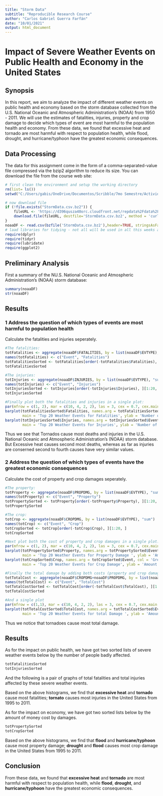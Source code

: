 ---
title: "Storm Data"
subtitle: "Reproducible Research Course"
author: "Carlos Gabriel Guerra Farfán"
date: "10/01/2021"
output: html_document
---

# Impact of Severe Weather Events on Public Health and Economy in the United States

## Synopsis

In this report, we aim to analyze the impact of different weather events on public health and economy based on the storm database collected from the U.S. National Oceanic and Atmospheric Administration's (NOAA) from 1950 - 2011. We will use the estimates of fatalities, injuries, property and crop damage to decide which types of event are most harmful to the population health and economy. From these data, we found that excessive heat and tornado are most harmful with respect to population health, while flood, drought, and hurricane/typhoon have the greatest economic consequences.

## Data Processing

The data for this assignment come in the form of a comma-separated-value file compressed via the bzip2 algorithm to reduce its size. You can download the file from the course web site:

```{r}
# first clean the environment and setup the working directory
rm(list= ls())
setwd("C:/Users/gabis/OneDrive/Documentos/Scribble/7mo Semestre/Actividad Curricular Complementaria/Coursera/Reproducible Research/Semana 4")

# now download file
if (!file.exists("StormData.csv.bz2")) {
    fileURL <- 'https://d396qusza40orc.cloudfront.net/repdata%2Fdata%2FStormData.csv.bz2'
    download.file(fileURL, destfile='StormData.csv.bz2', method = 'curl')
}
noaaDF <- read.csv(bzfile('StormData.csv.bz2'),header=TRUE, stringsAsFactors = FALSE)
# laad libraries for tidying - not all will be used in all this weeks assignment
require(dplyr)
require(tidyr)
require(lubridate)
require(ggplot2)
```

## Preliminary Analysis

First a summary of the NU.S. National Oceanic and Atmospheric Administration’s (NOAA) storm database:

```{r}
summary(noaaDF)
str(noaaDF)
```

## Results

### 1 Address the question of which types of events are most harmful to population health

Calculate the fatalities and injuries seperately.

```{r}
#The fatalities:
totFatalities <- aggregate(noaaDF$FATALITIES, by = list(noaaDF$EVTYPE), "sum")
names(totFatalities) <- c("Event", "Fatalities")
totFatalitiesSorted <- totFatalities[order(-totFatalities$Fatalities), ][1:20, ]
totFatalitiesSorted

#The injuries:
totInjuries <- aggregate(noaaDF$INJURIES, by = list(noaaDF$EVTYPE), "sum")
names(totInjuries) <- c("Event", "Injuries")
totInjuriesSorted <- totInjuries[order(-totInjuries$Injuries), ][1:20, ]
totInjuriesSorted

#Finally plot both the fatalities and injuries in a single plot:
par(mfrow = c(1, 2), mar = c(10, 4, 2, 2), las = 3, cex = 0.7, cex.main = 1.4, cex.lab = 1.2)
barplot(totFatalitiesSorted$Fatalities, names.arg = totFatalitiesSorted$Event, col = 'red',
        main = 'Top 20 Weather Events for Fatalities', ylab = 'Number of Fatalities')
barplot(totInjuriesSorted$Injuries, names.arg = totInjuriesSorted$Event, col = 'orange',
        main = 'Top 20 Weather Events for Injuries', ylab = 'Number of Injuries')
```  

Thus we see that Tornados cause most deaths and injuries in the U.S. National Oceanic and Atmospheric Administration’s (NOAA) storm database. But Excessive heat causes second most deaths, whereas as far as injuries are conserned second to fourth causes have very similar values.

### 2 Address the question of which types of events have the greatest economic consequences

Calculate the cost of property and crop damages seperately.

```{r}
#The property:
totProperty <- aggregate(noaaDF$PROPDMG, by = list(noaaDF$EVTYPE), "sum")
names(totProperty) <- c("Event", "Property")
totPropertySorted <- totProperty[order(-totProperty$Property), ][1:20, ]
totPropertySorted

#The crop:
totCrop <- aggregate(noaaDF$CROPDMG, by = list(noaaDF$EVTYPE), "sum")
names(totCrop) <- c("Event", "Crop")
totCropSorted <- totCrop[order(-totCrop$Crop), ][1:20, ]
totCropSorted

#Next plot both the cost of property and crop damages in a single plot:
par(mfrow = c(1, 2), mar = c(10, 4, 2, 2), las = 3, cex = 0.7, cex.main = 1.4, cex.lab = 1.2)
barplot(totPropertySorted$Property, names.arg = totPropertySorted$Event, col = 'Brown',
        main = 'Top 20 Weather Events for Property Damage ', ylab = 'Amount of Property Damage', ylim = c(0, 3500000))
barplot(totCropSorted$Crop, names.arg = totCropSorted$Event, col = 'Green',
        main = 'Top 20 Weather Events for Crop Damage', ylab = 'Amount of  Crop Damage', ylim = c(0, 3500000))

#Finally the total damage by adding both costs (property and crop damage)
totTotalCost <- aggregate(noaaDF$CROPDMG+noaaDF$PROPDMG, by = list(noaaDF$EVTYPE), "sum")
names(totTotalCost) <- c("Event", "TotalCost")
totTotalCostSorted <- totTotalCost[order(-totTotalCost$TotalCost), ][1:20, ]
totTotalCostSorted

#And a single plot
par(mfrow = c(1,1), mar = c(10, 4, 2, 2), las = 3, cex = 0.7, cex.main = 1.4, cex.lab = 1.2)
barplot(totTotalCostSorted$TotalCost, names.arg = totTotalCostSorted$Event, col = 'Black',
        main = 'Top 20 Weather Events for total Damage ', ylab = 'Amount of total Damage', ylim = c(0, 3500000))
```

Thus we notice that tornadoes cause most total damage.

## Results

As for the impact on public health, we have got two sorted lists of severe weather events below by the number of people badly affected.

```{r}
totFatalitiesSorted
totInjuriesSorted
```

And the following is a pair of graphs of total fatalities and total injuries affected by these severe weather events.

Based on the above histograms, we find that **excessive heat** and **tornado** cause most fatalities; **tornato** causes most injuries in the United States from 1995 to 2011.

As for the impact on economy, we have got two sorted lists below by the amount of money cost by damages.  

```{r}
totPropertySorted
totCropSorted
```

Based on the above histograms, we find that **flood** and **hurricane/typhoon** cause most property damage; **drought** and **flood** causes most crop damage in the United States from 1995 to 2011.

## Conclusion

From these data, we found that **excessive heat** and **tornado** are most harmful with respect to population health, while **flood**, **drought**, and **hurricane/typhoon** have the greatest economic consequences.

